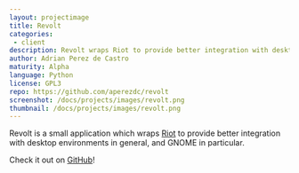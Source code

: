 ```yaml
---
layout: projectimage
title: Revolt
categories: 
 - client
description: Revolt wraps Riot to provide better integration with desktop environments.
author: Adrian Perez de Castro
maturity: Alpha
language: Python
license: GPL3
repo: https://github.com/aperezdc/revolt
screenshot: /docs/projects/images/revolt.png
thumbnail: /docs/projects/images/revolt.png
---
```


Revolt is a small application which wraps [Riot](./riot.html) to provide better integration with desktop environments in general, and GNOME in particular.

Check it out on [GitHub](https://github.com/aperezdc/revolt)!


